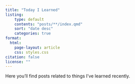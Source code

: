 ```yaml
---
title: "Today I Learned"
listing:
    type: default
    contents: "posts/**/index.qmd"
    sort: "date desc"
    categories: true
format:
  html:
    page-layout: article
    css: styles.css
citation: false
license: ""
---
```


Here you'll find posts related to things I've learned recently.
